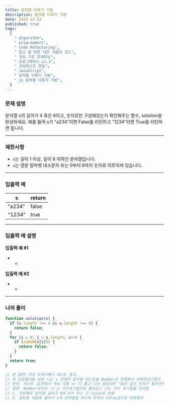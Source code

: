 ```yaml
---
title: 문자열 다루기 기본
description: 문자열 다루기 기본
date: 2023-11-23
published: true
tags:
  [
    " algorithm",
    " programmers",
    " Code Refactoring",
    " 참고 할 만한 다른 사람의 코드",
    " 코딩 기초 트레이닝",
    " 프로그래머스 Lv.1",
    " 코딩테스트 연습",
    " JavaScript",
    " 문자열 다루기 기본",
    " js 문자열 다루기 기본",
  ]
---
```


### 문제 설명

문자열 s의 길이가 4 혹은 6이고, 숫자로만 구성돼있는지 확인해주는 함수, solution을 완성하세요. 예를 들어 s가 "a234"이면 False를 리턴하고 "1234"라면 True를 리턴하면 됩니다.

---

### 제한사항

- `s`는 길이 1 이상, 길이 8 이하인 문자열입니다.
- `s`는 영문 알파벳 대소문자 또는 0부터 9까지 숫자로 이루어져 있습니다.

---

### 입출력 예

| s      | return |
| ------ | ------ |
| "a234" | false  |
| "1234" | true   |

---

### 입출력 예 설명

**입출력 예 #1**

- -

**입출력 예 #2**

- -

---

### 나의 풀이

```jsx
function solution(s) {
  if (s.length !== 4 && s.length !== 6) {
    return false;
  }
  for (i = 0; i < s.length; i++) {
    if (isNaN(s[i])) {
      return false;
    }
  }
  return true;
}

// 한 20번 이상 트라이해서 테스트 통과.
// 왜 삽질했냐를 보면 나는 s 전체의 문자열 테스트를 Number로 판별해서 반환하려고했다
// 원인: 테스트 11번에서 계속 막힘 => 다 풀고 나서 알았지만 "5e3"같은 숫자가 들어가면 "5x1000" 진법 변환이된다
// 결론: Number에서의 'e'는 지수표기법으로 들어갔고 나는 지수 표기법을 간과함
// 1. 첫번째로 문자열 길이가 4와 6이 아닌 건 false로 반환
// 2. 원인을 처음에 몰라서 s의 문자열을 하나씩 쪼개서 false값으로 반환했다
```
